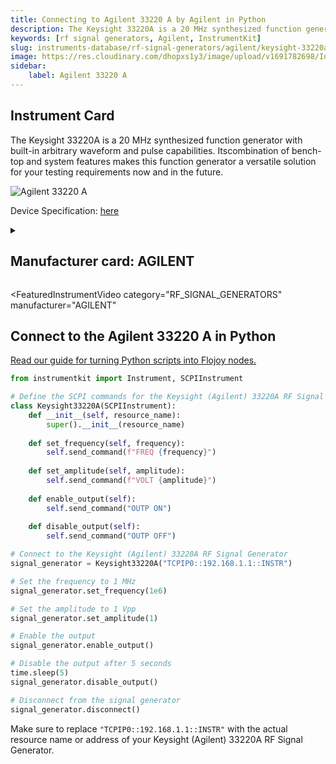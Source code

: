 ```yaml
---
title: Connecting to Agilent 33220 A by Agilent in Python
description: The Keysight 33220A is a 20 MHz synthesized function generator with built-in arbitrary waveform and pulse capabilities. Itscombination of bench-top and system features makes this function generator a versatile solution for your testing requirements now and in the future.
keywords: [rf signal generators, Agilent, InstrumentKit] 
slug: instruments-database/rf-signal-generators/agilent/keysight-33220a 
image: https://res.cloudinary.com/dhopxs1y3/image/upload/v1691782698/Instruments/RF%20Signal%20Generator/Keysight-33220A/Keysight-33220A.webp
sidebar:
    label: Agilent 33220 A 
---
```



## Instrument Card

The Keysight 33220A is a 20 MHz synthesized function generator with built-in arbitrary waveform and pulse capabilities. Itscombination of bench-top and system features makes this function generator a versatile solution for your testing requirements now and in the future.

![Agilent 33220 A](https://res.cloudinary.com/dhopxs1y3/image/upload/v1691782698/Instruments/RF%20Signal%20Generator/Keysight-33220A/Keysight-33220A.webp)

Device Specification: [here](https://www.keysight.com/us/en/assets/7018-01144/data-sheets/5988-8544.pdf)

<details style={{ marginTop: "15px"}}>
<summary><h2 style={{display:'inline'}}>Manufacturer card: AGILENT</h2></summary>

![AGILENT](https://res.cloudinary.com/dhopxs1y3/image/upload/v1692126006/Instruments/Vendor%20Logos/Agilent.png)

Keysight Technologies, or Keysight, is an American company that manufactures electronics test and measurement equipment and software

- Headquarters: USA
- Yearly Revenue (millions, USD): 5420
- Vendor Website: [here](https://www.keysight.com/us/en/home.html)

</details>


<FeaturedInstrumentVideo
  category="RF_SIGNAL_GENERATORS"
  manufacturer="AGILENT"
></FeaturedInstrumentVideo>

## Connect to the Agilent 33220 A in Python

[Read our guide for turning Python scripts into Flojoy nodes.](https://docs.flojoy.ai/contribution/blocks/custom-flojoy-block/)


<Tabs>

<TabItem value="Flojoy" label="Flojoy" className="flojoy-instrument-tabs">

<NodeCardCollection category='RF_SIGNAL_GENERATORS' manufacturer='AGILENT'></NodeCardCollection>

</TabItem>
<TabItem value="InstrumentKit" label="InstrumentKit">


```python
from instrumentkit import Instrument, SCPIInstrument

# Define the SCPI commands for the Keysight (Agilent) 33220A RF Signal Generator
class Keysight33220A(SCPIInstrument):
    def __init__(self, resource_name):
        super().__init__(resource_name)
    
    def set_frequency(self, frequency):
        self.send_command(f"FREQ {frequency}")
    
    def set_amplitude(self, amplitude):
        self.send_command(f"VOLT {amplitude}")
    
    def enable_output(self):
        self.send_command("OUTP ON")
    
    def disable_output(self):
        self.send_command("OUTP OFF")

# Connect to the Keysight (Agilent) 33220A RF Signal Generator
signal_generator = Keysight33220A("TCPIP0::192.168.1.1::INSTR")

# Set the frequency to 1 MHz
signal_generator.set_frequency(1e6)

# Set the amplitude to 1 Vpp
signal_generator.set_amplitude(1)

# Enable the output
signal_generator.enable_output()

# Disable the output after 5 seconds
time.sleep(5)
signal_generator.disable_output()

# Disconnect from the signal generator
signal_generator.disconnect()
```

Make sure to replace `"TCPIP0::192.168.1.1::INSTR"` with the actual resource name or address of your Keysight (Agilent) 33220A RF Signal Generator.

</TabItem>
</Tabs>